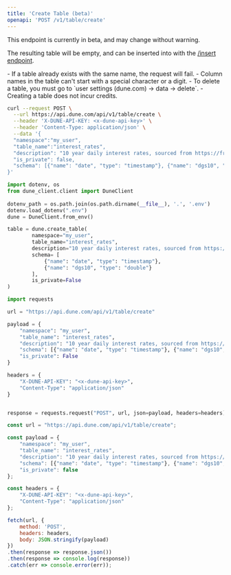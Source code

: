 ```yaml
---
title: 'Create Table (beta)'
openapi: 'POST /v1/table/create'
---
```


<Warning>
This endpoint is currently in beta, and may change without warning.
</Warning>

The resulting table will be empty, and can be inserted into with the [/insert endpoint](./insert).

<Note>
- If a table already exists with the same name, the request will fail.
- Column names in the table can't start with a special character or a digit.
- To delete a table, you must go to `user settings (dune.com) -> data -> delete`.
- Creating a table does not incur credits.
</Note>

<RequestExample>

```bash curl
curl --request POST \
  --url https://api.dune.com/api/v1/table/create \
  --header 'X-DUNE-API-KEY: <x-dune-api-key>' \
  --header 'Content-Type: application/json' \
  --data '{
  "namespace":"my_user",
  "table_name":"interest_rates",
  "description": "10 year daily interest rates, sourced from https://fred.stlouisfed.org/series/DGS10",
  "is_private": false,
  "schema": [{"name": "date", "type": "timestamp"}, {"name": "dgs10", "type": "double"}]
}'
```

```python Python SDK
import dotenv, os
from dune_client.client import DuneClient
 
dotenv_path = os.path.join(os.path.dirname(__file__), '.', '.env')
dotenv.load_dotenv(".env")
dune = DuneClient.from_env()

table = dune.create_table(
        namespace="my_user",
        table_name="interest_rates",
        description="10 year daily interest rates, sourced from https://fred.stlouisfed.org/series/DGS10",
        schema= [
            {"name": "date", "type": "timestamp"},
            {"name": "dgs10", "type": "double"}
        ],
        is_private=False
)
```

```python Python
import requests

url = "https://api.dune.com/api/v1/table/create"

payload = {
    "namespace": "my_user",
    "table_name": "interest_rates",
    "description": "10 year daily interest rates, sourced from https://fred.stlouisfed.org/series/DGS10",
    "schema": [{"name": "date", "type": "timestamp"}, {"name": "dgs10", "type": "double"}],
    "is_private": False
}

headers = {
    "X-DUNE-API-KEY": "<x-dune-api-key>",
    "Content-Type": "application/json"
}


response = requests.request("POST", url, json=payload, headers=headers)
```

```javascript Javascript
const url = "https://api.dune.com/api/v1/table/create";

const payload = {
    "namespace": "my_user",
    "table_name": "interest_rates",
    "description": "10 year daily interest rates, sourced from https://fred.stlouisfed.org/series/DGS10",
    "schema": [{"name": "date", "type": "timestamp"}, {"name": "dgs10", "type": "double"}],
    "is_private": false
};

const headers = {
    "X-DUNE-API-KEY": "<x-dune-api-key>",
    "Content-Type": "application/json"
};

fetch(url, {
    method: 'POST',
    headers: headers,
    body: JSON.stringify(payload)
})
.then(response => response.json())
.then(response => console.log(response))
.catch(err => console.error(err));
```
</RequestExample>
